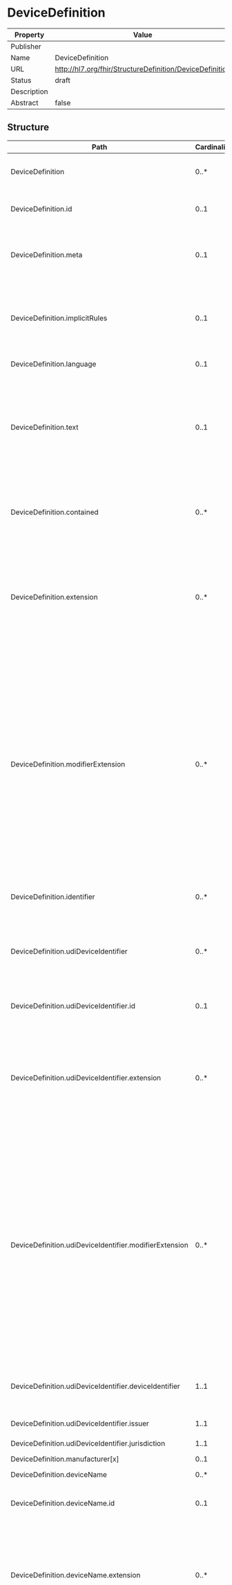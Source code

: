 
  # DeviceDefinition

  
|Property|Value|
|---|---|
|Publisher||
|Name|DeviceDefinition|
|URL|http://hl7.org/fhir/StructureDefinition/DeviceDefinition|
|Status|draft|
|Description||
|Abstract|false|

   ## Structure

   | Path | Cardinality | Type | Description
  | ---- | ----------- | ---- | -------  
 | DeviceDefinition | 0..* | DeviceDefinition | The characteristics, operational status and capabilities of a medical-related component of a medical device. 
 | DeviceDefinition.id | 0..1 | http://hl7.org/fhirpath/System.String | The logical id of the resource, as used in the URL for the resource. Once assigned, this value never changes. 
 | DeviceDefinition.meta | 0..1 | Meta | The metadata about the resource. This is content that is maintained by the infrastructure. Changes to the content might not always be associated with version changes to the resource. 
 | DeviceDefinition.implicitRules | 0..1 | uri | A reference to a set of rules that were followed when the resource was constructed, and which must be understood when processing the content. Often, this is a reference to an implementation guide that defines the special rules along with other profiles etc. 
 | DeviceDefinition.language | 0..1 | code | The base language in which the resource is written. 
 | DeviceDefinition.text | 0..1 | Narrative | A human-readable narrative that contains a summary of the resource and can be used to represent the content of the resource to a human. The narrative need not encode all the structured data, but is required to contain sufficient detail to make it "clinically safe" for a human to just read the narrative. Resource definitions may define what content should be represented in the narrative to ensure clinical safety. 
 | DeviceDefinition.contained | 0..* | Resource | These resources do not have an independent existence apart from the resource that contains them - they cannot be identified independently, and nor can they have their own independent transaction scope. 
 | DeviceDefinition.extension | 0..* | Extension | May be used to represent additional information that is not part of the basic definition of the resource. To make the use of extensions safe and manageable, there is a strict set of governance  applied to the definition and use of extensions. Though any implementer can define an extension, there is a set of requirements that SHALL be met as part of the definition of the extension. 
 | DeviceDefinition.modifierExtension | 0..* | Extension | May be used to represent additional information that is not part of the basic definition of the resource and that modifies the understanding of the element that contains it and/or the understanding of the containing element's descendants. Usually modifier elements provide negation or qualification. To make the use of extensions safe and manageable, there is a strict set of governance applied to the definition and use of extensions. Though any implementer is allowed to define an extension, there is a set of requirements that SHALL be met as part of the definition of the extension. Applications processing a resource are required to check for modifier extensions.Modifier extensions SHALL NOT change the meaning of any elements on Resource or DomainResource (including cannot change the meaning of modifierExtension itself). 
 | DeviceDefinition.identifier | 0..* | Identifier | Unique instance identifiers assigned to a device by the software, manufacturers, other organizations or owners. For example: handle ID. 
 | DeviceDefinition.udiDeviceIdentifier | 0..* | BackboneElement | Unique device identifier (UDI) assigned to device label or package.  Note that the Device may include multiple udiCarriers as it either may include just the udiCarrier for the jurisdiction it is sold, or for multiple jurisdictions it could have been sold. 
 | DeviceDefinition.udiDeviceIdentifier.id | 0..1 | http://hl7.org/fhirpath/System.String | Unique id for the element within a resource (for internal references). This may be any string value that does not contain spaces. 
 | DeviceDefinition.udiDeviceIdentifier.extension | 0..* | Extension | May be used to represent additional information that is not part of the basic definition of the element. To make the use of extensions safe and manageable, there is a strict set of governance  applied to the definition and use of extensions. Though any implementer can define an extension, there is a set of requirements that SHALL be met as part of the definition of the extension. 
 | DeviceDefinition.udiDeviceIdentifier.modifierExtension | 0..* | Extension | May be used to represent additional information that is not part of the basic definition of the element and that modifies the understanding of the element in which it is contained and/or the understanding of the containing element's descendants. Usually modifier elements provide negation or qualification. To make the use of extensions safe and manageable, there is a strict set of governance applied to the definition and use of extensions. Though any implementer can define an extension, there is a set of requirements that SHALL be met as part of the definition of the extension. Applications processing a resource are required to check for modifier extensions.Modifier extensions SHALL NOT change the meaning of any elements on Resource or DomainResource (including cannot change the meaning of modifierExtension itself). 
 | DeviceDefinition.udiDeviceIdentifier.deviceIdentifier | 1..1 | string | The identifier that is to be associated with every Device that references this DeviceDefintiion for the issuer and jurisdication porvided in the DeviceDefinition.udiDeviceIdentifier. 
 | DeviceDefinition.udiDeviceIdentifier.issuer | 1..1 | uri | The organization that assigns the identifier algorithm. 
 | DeviceDefinition.udiDeviceIdentifier.jurisdiction | 1..1 | uri | The jurisdiction to which the deviceIdentifier applies. 
 | DeviceDefinition.manufacturer[x] | 0..1 | string | A name of the manufacturer. 
 | DeviceDefinition.deviceName | 0..* | BackboneElement | A name given to the device to identify it. 
 | DeviceDefinition.deviceName.id | 0..1 | http://hl7.org/fhirpath/System.String | Unique id for the element within a resource (for internal references). This may be any string value that does not contain spaces. 
 | DeviceDefinition.deviceName.extension | 0..* | Extension | May be used to represent additional information that is not part of the basic definition of the element. To make the use of extensions safe and manageable, there is a strict set of governance  applied to the definition and use of extensions. Though any implementer can define an extension, there is a set of requirements that SHALL be met as part of the definition of the extension. 
 | DeviceDefinition.deviceName.modifierExtension | 0..* | Extension | May be used to represent additional information that is not part of the basic definition of the element and that modifies the understanding of the element in which it is contained and/or the understanding of the containing element's descendants. Usually modifier elements provide negation or qualification. To make the use of extensions safe and manageable, there is a strict set of governance applied to the definition and use of extensions. Though any implementer can define an extension, there is a set of requirements that SHALL be met as part of the definition of the extension. Applications processing a resource are required to check for modifier extensions.Modifier extensions SHALL NOT change the meaning of any elements on Resource or DomainResource (including cannot change the meaning of modifierExtension itself). 
 | DeviceDefinition.deviceName.name | 1..1 | string | The name of the device. 
 | DeviceDefinition.deviceName.type | 1..1 | code | The type of deviceName.UDILabelName / UserFriendlyName / PatientReportedName / ManufactureDeviceName / ModelName. 
 | DeviceDefinition.modelNumber | 0..1 | string | The model number for the device. 
 | DeviceDefinition.type | 0..1 | CodeableConcept | What kind of device or device system this is. 
 | DeviceDefinition.specialization | 0..* | BackboneElement | The capabilities supported on a  device, the standards to which the device conforms for a particular purpose, and used for the communication. 
 | DeviceDefinition.specialization.id | 0..1 | http://hl7.org/fhirpath/System.String | Unique id for the element within a resource (for internal references). This may be any string value that does not contain spaces. 
 | DeviceDefinition.specialization.extension | 0..* | Extension | May be used to represent additional information that is not part of the basic definition of the element. To make the use of extensions safe and manageable, there is a strict set of governance  applied to the definition and use of extensions. Though any implementer can define an extension, there is a set of requirements that SHALL be met as part of the definition of the extension. 
 | DeviceDefinition.specialization.modifierExtension | 0..* | Extension | May be used to represent additional information that is not part of the basic definition of the element and that modifies the understanding of the element in which it is contained and/or the understanding of the containing element's descendants. Usually modifier elements provide negation or qualification. To make the use of extensions safe and manageable, there is a strict set of governance applied to the definition and use of extensions. Though any implementer can define an extension, there is a set of requirements that SHALL be met as part of the definition of the extension. Applications processing a resource are required to check for modifier extensions.Modifier extensions SHALL NOT change the meaning of any elements on Resource or DomainResource (including cannot change the meaning of modifierExtension itself). 
 | DeviceDefinition.specialization.systemType | 1..1 | string | The standard that is used to operate and communicate. 
 | DeviceDefinition.specialization.version | 0..1 | string | The version of the standard that is used to operate and communicate. 
 | DeviceDefinition.version | 0..* | string | The available versions of the device, e.g., software versions. 
 | DeviceDefinition.safety | 0..* | CodeableConcept | Safety characteristics of the device. 
 | DeviceDefinition.shelfLifeStorage | 0..* | ProductShelfLife | Shelf Life and storage information. 
 | DeviceDefinition.physicalCharacteristics | 0..1 | ProdCharacteristic | Dimensions, color etc. 
 | DeviceDefinition.languageCode | 0..* | CodeableConcept | Language code for the human-readable text strings produced by the device (all supported). 
 | DeviceDefinition.capability | 0..* | BackboneElement | Device capabilities. 
 | DeviceDefinition.capability.id | 0..1 | http://hl7.org/fhirpath/System.String | Unique id for the element within a resource (for internal references). This may be any string value that does not contain spaces. 
 | DeviceDefinition.capability.extension | 0..* | Extension | May be used to represent additional information that is not part of the basic definition of the element. To make the use of extensions safe and manageable, there is a strict set of governance  applied to the definition and use of extensions. Though any implementer can define an extension, there is a set of requirements that SHALL be met as part of the definition of the extension. 
 | DeviceDefinition.capability.modifierExtension | 0..* | Extension | May be used to represent additional information that is not part of the basic definition of the element and that modifies the understanding of the element in which it is contained and/or the understanding of the containing element's descendants. Usually modifier elements provide negation or qualification. To make the use of extensions safe and manageable, there is a strict set of governance applied to the definition and use of extensions. Though any implementer can define an extension, there is a set of requirements that SHALL be met as part of the definition of the extension. Applications processing a resource are required to check for modifier extensions.Modifier extensions SHALL NOT change the meaning of any elements on Resource or DomainResource (including cannot change the meaning of modifierExtension itself). 
 | DeviceDefinition.capability.type | 1..1 | CodeableConcept | Type of capability. 
 | DeviceDefinition.capability.description | 0..* | CodeableConcept | Description of capability. 
 | DeviceDefinition.property | 0..* | BackboneElement | The actual configuration settings of a device as it actually operates, e.g., regulation status, time properties. 
 | DeviceDefinition.property.id | 0..1 | http://hl7.org/fhirpath/System.String | Unique id for the element within a resource (for internal references). This may be any string value that does not contain spaces. 
 | DeviceDefinition.property.extension | 0..* | Extension | May be used to represent additional information that is not part of the basic definition of the element. To make the use of extensions safe and manageable, there is a strict set of governance  applied to the definition and use of extensions. Though any implementer can define an extension, there is a set of requirements that SHALL be met as part of the definition of the extension. 
 | DeviceDefinition.property.modifierExtension | 0..* | Extension | May be used to represent additional information that is not part of the basic definition of the element and that modifies the understanding of the element in which it is contained and/or the understanding of the containing element's descendants. Usually modifier elements provide negation or qualification. To make the use of extensions safe and manageable, there is a strict set of governance applied to the definition and use of extensions. Though any implementer can define an extension, there is a set of requirements that SHALL be met as part of the definition of the extension. Applications processing a resource are required to check for modifier extensions.Modifier extensions SHALL NOT change the meaning of any elements on Resource or DomainResource (including cannot change the meaning of modifierExtension itself). 
 | DeviceDefinition.property.type | 1..1 | CodeableConcept | Code that specifies the property DeviceDefinitionPropetyCode (Extensible). 
 | DeviceDefinition.property.valueQuantity | 0..* | Quantity | Property value as a quantity. 
 | DeviceDefinition.property.valueCode | 0..* | CodeableConcept | Property value as a code, e.g., NTP4 (synced to NTP). 
 | DeviceDefinition.owner | 0..1 | Reference | An organization that is responsible for the provision and ongoing maintenance of the device. 
 | DeviceDefinition.contact | 0..* | ContactPoint | Contact details for an organization or a particular human that is responsible for the device. 
 | DeviceDefinition.url | 0..1 | uri | A network address on which the device may be contacted directly. 
 | DeviceDefinition.onlineInformation | 0..1 | uri | Access to on-line information about the device. 
 | DeviceDefinition.note | 0..* | Annotation | Descriptive information, usage information or implantation information that is not captured in an existing element. 
 | DeviceDefinition.quantity | 0..1 | Quantity | The quantity of the device present in the packaging (e.g. the number of devices present in a pack, or the number of devices in the same package of the medicinal product). 
 | DeviceDefinition.parentDevice | 0..1 | Reference | The parent device it can be part of. 
 | DeviceDefinition.material | 0..* | BackboneElement | A substance used to create the material(s) of which the device is made. 
 | DeviceDefinition.material.id | 0..1 | http://hl7.org/fhirpath/System.String | Unique id for the element within a resource (for internal references). This may be any string value that does not contain spaces. 
 | DeviceDefinition.material.extension | 0..* | Extension | May be used to represent additional information that is not part of the basic definition of the element. To make the use of extensions safe and manageable, there is a strict set of governance  applied to the definition and use of extensions. Though any implementer can define an extension, there is a set of requirements that SHALL be met as part of the definition of the extension. 
 | DeviceDefinition.material.modifierExtension | 0..* | Extension | May be used to represent additional information that is not part of the basic definition of the element and that modifies the understanding of the element in which it is contained and/or the understanding of the containing element's descendants. Usually modifier elements provide negation or qualification. To make the use of extensions safe and manageable, there is a strict set of governance applied to the definition and use of extensions. Though any implementer can define an extension, there is a set of requirements that SHALL be met as part of the definition of the extension. Applications processing a resource are required to check for modifier extensions.Modifier extensions SHALL NOT change the meaning of any elements on Resource or DomainResource (including cannot change the meaning of modifierExtension itself). 
 | DeviceDefinition.material.substance | 1..1 | CodeableConcept | The substance. 
 | DeviceDefinition.material.alternate | 0..1 | boolean | Indicates an alternative material of the device. 
 | DeviceDefinition.material.allergenicIndicator | 0..1 | boolean | Whether the substance is a known or suspected allergen. 

 ## Search Parameters

   | Name | Type | Description  | Expression 
    | ---- | ---- | ------- | ------  
 | _text | string | Search on the narrative of the resource |   
 | _content | string | Search on the entire content of the resource |   
 | _filter | token | Filter search parameter which supports a more sophisticated grammar for searching. See [documentation](search_filter.html) for further details |   
 | _has | string | Provides limited support for reverse chaining - that is, selecting resources based on the properties of resources that refer to them (instead of chaining where resources can be selected based on the properties of resources that they refer to). See the FHIR search page for further documentation |   
 | _id | token | Logical id of this artifact | Resource.id  
 | _lastUpdated | date | When the resource version last changed | Resource.meta.lastUpdated  
 | _list | string | All resources in nominated list (by id, Type/id, url or one of the magic List types) |   
 | _profile | uri | Profiles this resource claims to conform to | Resource.meta.profile  
 | _query | token | A custom search profile that describes a specific defined query operation |   
 | _security | token | Security Labels applied to this resource | Resource.meta.security  
 | _source | uri | Identifies where the resource comes from | Resource.meta.source  
 | _tag | token | Tags applied to this resource | Resource.meta.tag  
 | _text | string | Search on the narrative text (html) of the resource |   
 | _type | token | Used when a search is performed in a context which doesn't limit the search to indicate which types are being searched. See the FHIR search page for further discussion |   
 | identifier | token | The identifier of the component | DeviceDefinition.identifier  
 | parent | reference | The parent DeviceDefinition resource | DeviceDefinition.parentDevice  
 | type | token | The device component type | DeviceDefinition.type  


